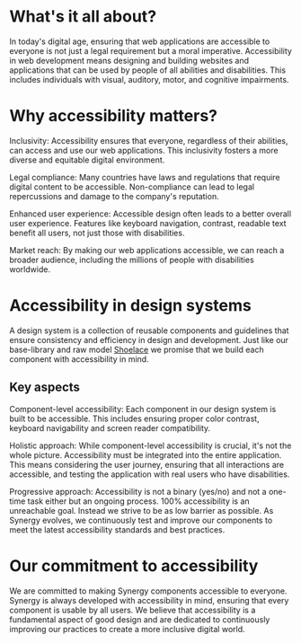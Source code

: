 
<Meta title="Accessibility" />

# What's it all about?

In today's digital age, ensuring that web applications are accessible to everyone is not just a legal requirement but a moral imperative.
Accessibility in web development means designing and building websites and applications that can be used by people of all abilities and disabilities.
This includes individuals with visual, auditory, motor, and cognitive impairments.

# Why accessibility matters?

Inclusivity: Accessibility ensures that everyone, regardless of their abilities, can access and use our web applications.
This inclusivity fosters a more diverse and equitable digital environment.

Legal compliance: Many countries have laws and regulations that require digital content to be accessible.
Non-compliance can lead to legal repercussions and damage to the company's reputation.

Enhanced user experience: Accessible design often leads to a better overall user experience.
Features like keyboard navigation, contrast, readable text benefit all users, not just those with disabilities.

Market reach: By making our web applications accessible, we can reach a broader audience, including the millions of people with disabilities worldwide.

# Accessibility in design systems
A design system is a collection of reusable components and guidelines that ensure consistency and efficiency in design and development.
Just like our base-library and raw model [Shoelace](https://shoelace.style/resources/accessibility) we promise that we build each component with accessibility in mind.

## Key aspects
Component-level accessibility: Each component in our design system is built to be accessible.
This includes ensuring proper color contrast, keyboard navigability and screen reader compatibility.

Holistic approach: While component-level accessibility is crucial, it's not the whole picture.
Accessibility must be integrated into the entire application. This means considering the user journey,
ensuring that all interactions are accessible, and testing the application with real users who have disabilities.

Progressive approach: Accessibility is not a binary (yes/no) and not a one-time task either but an ongoing process.
100% accessibility is an unreachable goal. Instead we strive to be as low barrier as possible.
As Synergy evolves, we continuously test and improve our components to meet the latest accessibility standards and best practices.

# Our commitment to accessibility
We are committed to making Synergy components accessible to everyone.
Synergy is always developed with accessibility in mind, ensuring that every component is usable by all users.
We believe that accessibility is a fundamental aspect of good design and are dedicated to continuously improving our practices to create a more inclusive digital world.
